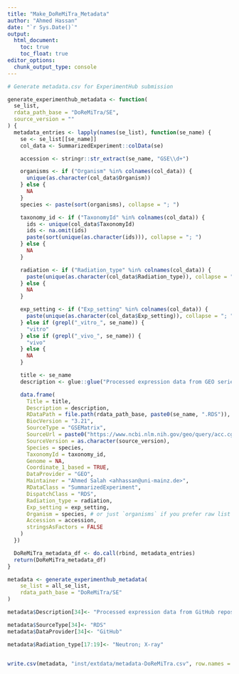 ```yaml
---
title: "Make_DoReMiTra_Metadata"
author: "Ahmed Hassan"
date: "`r Sys.Date()`"
output:
  html_document:
    toc: true
    toc_float: true
editor_options: 
  chunk_output_type: console
---
```



```r
# Generate metadata.csv for ExperimentHub submission

generate_experimenthub_metadata <- function(
  se_list,
  rdata_path_base = "DoReMiTra/SE",
  source_version = ""
) {
  metadata_entries <- lapply(names(se_list), function(se_name) {
    se <- se_list[[se_name]]
    col_data <- SummarizedExperiment::colData(se)

    accession <- stringr::str_extract(se_name, "GSE\\d+")

    organisms <- if ("Organism" %in% colnames(col_data)) {
      unique(as.character(col_data$Organism))
    } else {
      NA
    }
    species <- paste(sort(organisms), collapse = "; ")

    taxonomy_id <- if ("TaxonomyId" %in% colnames(col_data)) {
      ids <- unique(col_data$TaxonomyId)
      ids <- na.omit(ids)
      paste(sort(unique(as.character(ids))), collapse = "; ")
    } else {
      NA
    }

    radiation <- if ("Radiation_type" %in% colnames(col_data)) {
      paste(unique(as.character(col_data$Radiation_type)), collapse = "; ")
    } else {
      NA
    }

    exp_setting <- if ("Exp_setting" %in% colnames(col_data)) {
      paste(unique(as.character(col_data$Exp_setting)), collapse = "; ")
    } else if (grepl("_vitro_", se_name)) {
      "vitro"
    } else if (grepl("_vivo_", se_name)) {
      "vivo"
    } else {
      NA
    }

    title <- se_name
    description <- glue::glue("Processed expression data from GEO series {accession} related to {radiation} exposure.")

    data.frame(
      Title = title,
      Description = description,
      RDataPath = file.path(rdata_path_base, paste0(se_name, ".RDS")),
      BiocVersion = "3.21",
      SourceType = "GSEMatrix",
      SourceUrl = paste0("https://www.ncbi.nlm.nih.gov/geo/query/acc.cgi?acc=", accession),
      SourceVersion = as.character(source_version),
      Species = species,
      TaxonomyId = taxonomy_id,
      Genome = NA,
      Coordinate_1_based = TRUE,
      DataProvider = "GEO",
      Maintainer = "Ahmed Salah <ahhassan@uni-mainz.de>",
      RDataClass = "SummarizedExperiment",
      DispatchClass = "RDS",
      Radiation_type = radiation,
      Exp_setting = exp_setting,
      Organism = species, # or just `organisms` if you prefer raw list
      Accession = accession,
      stringsAsFactors = FALSE
    )
  })

  DoReMiTra_metadata_df <- do.call(rbind, metadata_entries)
  return(DoReMiTra_metadata_df)
}

```


```r

metadata <- generate_experimenthub_metadata(
    se_list = all_se_list,
    rdata_path_base = "DoReMiTra/SE"
)

metadata$Description[34]<- "Processed expression data from GitHub repository AhmedSAHassan/Phybion_ShortReads_Analysis related to X-ray exposure."

metadata$SourceType[34]<- "RDS"
metadata$DataProvider[34]<- "GitHub"

metadata$Radiation_type[17:19]<- "Neutron; X-ray"



```

```r

write.csv(metadata, "inst/extdata/metadata-DoReMiTra.csv", row.names = FALSE)

```

